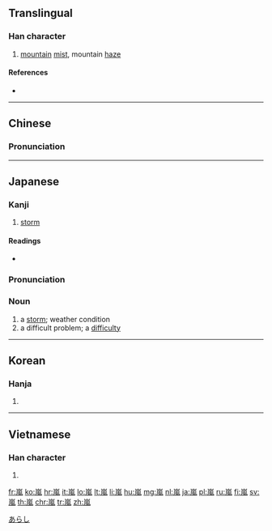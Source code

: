 {{also|岚|嵐}}
==Translingual==

===Han character===
{{Han char|rn=46|rad=山|as=09|sn=12|four=22217|canj=UHNI|ids=⿱山風}}

# [[mountain]] [[mist]], mountain [[haze]]

====References====
* {{Han ref|kx=0316.250|dkj=08289|dj=0617.040|hdz=10788.090|uh=5D50|ud=23888|bh=B450|bd=46160}}

----

==Chinese==
{{zh-forms|s=岚}}

===Pronunciation===
{{zh-pron
|m=lán
|c=laam4
|mc=y
|oc=y
|cat=n}}

----

==Japanese==

===Kanji===
{{ja-kanji|grade=|rs=山09}}

# [[storm]]

====Readings====
* {{ja-readings|goon=[[らん]] (ran)|kanon=[[らん]] (ran)|kun=[[あらし]] (arashi)}}

{{ja-kanjitab|あらし|yomi=k}}

===Pronunciation===
{{ja-pron|あらし|acc=1|acc_ref=SMK2}}

===Noun===
{{ja-noun|あらし}}

# a [[storm]]; weather condition
# a difficult problem; a [[difficulty]]

[[Category:1000 Japanese basic words|あらし]]

----

==Korean==

===Hanja===
{{ko-hanja|hangeul=[[람]]|rv=ram|mr=ram}}

# {{defn|lang=ko|sort=山09}}

----

==Vietnamese==

===Han character===
{{vi-hantu|[[lam]]|rs=山09}}

# {{defn|lang=vi|sort=山09}}

[[fr:嵐]]
[[ko:嵐]]
[[hr:嵐]]
[[it:嵐]]
[[lo:嵐]]
[[lt:嵐]]
[[li:嵐]]
[[hu:嵐]]
[[mg:嵐]]
[[nl:嵐]]
[[ja:嵐]]
[[pl:嵐]]
[[ru:嵐]]
[[fi:嵐]]
[[sv:嵐]]
[[th:嵐]]
[[chr:嵐]]
[[tr:嵐]]
[[zh:嵐]]